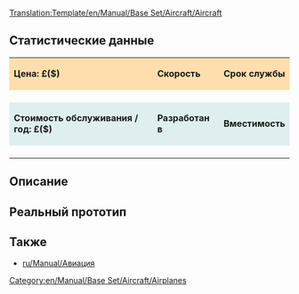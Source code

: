 <noinclude>[[Translation:Template/en/Manual/Base Set/Aircraft/Aircraft]]</noinclude>
==Статистические данные==
<!--
This is a Template for Aircraft. Do not edit this page if you want to alter data for aircraft; use the aircraft's own page for that.
-->
{| cellspacing="3" align="center"
|style="background:#ffdead;"| '''Цена: £($)'''
|style="background:#ffdead;"| '''Скорость''' 
|style="background:#ffdead;"|'''Срок службы'''
|-
| {{{Цена}}}
| {{{Скорость}}}
| {{{Срок}}}
|-
|style="background:#dfefef;"|'''Стоимость обслуживания / год: £($)'''
|style="background:#dfefef;"|'''Разработан в'''
|style="background:#dfefef;"|'''Вместимость'''
|-
| {{{Обслуж}}}
| {{{Разработан}}}
| {{{Вместимость}}}
|}

==Описание==
{{{Описание}}}

==Реальный прототип==
{{{Прототип}}}

==Также==
*[[ru/Manual/Авиация]]

<includeonly>[[Category:en/Manual/Base Set/Aircraft/Airplanes]]</includeonly>